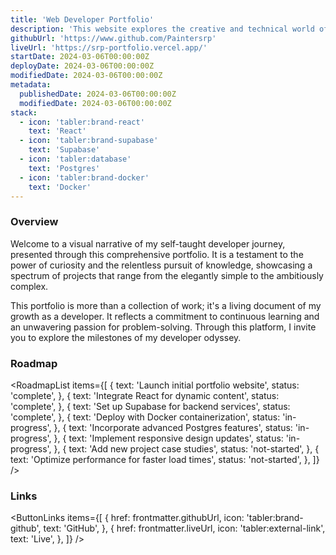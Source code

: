 ---
title: 'Web Developer Portfolio'
description: 'This website explores the creative and technical world of my self taught developer journey.'
githubUrl: 'https://www.github.com/Paintersrp'
liveUrl: 'https://srp-portfolio.vercel.app/'
startDate: 2024-03-06T00:00:00Z
deployDate: 2024-03-06T00:00:00Z
modifiedDate: 2024-03-06T00:00:00Z
metadata:
  publishedDate: 2024-03-06T00:00:00Z
  modifiedDate: 2024-03-06T00:00:00Z
stack:
  - icon: 'tabler:brand-react'
    text: 'React'
  - icon: 'tabler:brand-supabase'
    text: 'Supabase'
  - icon: 'tabler:database'
    text: 'Postgres'
  - icon: 'tabler:brand-docker'
    text: 'Docker'
---


### Overview

Welcome to a visual narrative of my self-taught developer journey, presented through this comprehensive portfolio. It is a testament to the power of curiosity and the relentless pursuit of knowledge, showcasing a spectrum of projects that range from the elegantly simple to the ambitiously complex.

This portfolio is more than a collection of work; it's a living document of my growth as a developer. It reflects a commitment to continuous learning and an unwavering passion for problem-solving. Through this platform, I invite you to explore the milestones of my developer odyssey.

### Roadmap

<RoadmapList
  items={[
    {
      text: 'Launch initial portfolio website',
      status: 'complete',
    },
    {
      text: 'Integrate React for dynamic content',
      status: 'complete',
    },
    {
      text: 'Set up Supabase for backend services',
      status: 'complete',
    },
    {
      text: 'Deploy with Docker containerization',
      status: 'in-progress',
    },
    {
      text: 'Incorporate advanced Postgres features',
      status: 'in-progress',
    },
    {
      text: 'Implement responsive design updates',
      status: 'in-progress',
    },
    {
      text: 'Add new project case studies',
      status: 'not-started',
    },
    {
      text: 'Optimize performance for faster load times',
      status: 'not-started',
    },
  ]}
/>

### Links

<ButtonLinks
  items={[
    {
      href: frontmatter.githubUrl,
      icon: 'tabler:brand-github',
      text: 'GitHub',
    },
    {
      href: frontmatter.liveUrl,
      icon: 'tabler:external-link',
      text: 'Live',
    },
  ]}
/>
